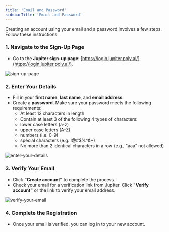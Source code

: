 ```yaml
---
title: 'Email and Password'
sidebarTitle: 'Email and Password'
---
```


Creating an account using your email and a password involves a few steps. Follow these instructions:

### 1. Navigate to the Sign-Up Page
   - Go to the **Jupiter sign-up page**: [https://login.jupiter.poly.ai/](https://login.jupiter.poly.ai/).

   ![sign-up-page](/images/02-01-03-01-sign-up-page.png)

### 2. Enter Your Details
   - Fill in your **first name**, **last name**, and **email address**.
   - Create a **password**. Make sure your password meets the following requirements:
     - At least 12 characters in length
     - Contain at least 3 of the following 4 types of characters:
     - lower case letters (a-z)
     - upper case letters (A-Z)
     - numbers (i.e. 0-9)
     - special characters (e.g. !@#$%^&*)
     - No more than 2 identical characters in a row (e.g., "aaa" not allowed)

   ![enter-your-details](/images/02-01-03-02-enter-your-details.png)

### 3. Verify Your Email
   - Click **"Create account"** to complete the process. 
   - Check your email for a verification link from Jupiter. Click **"Verify account"** or the link to verify your email address.

   ![verify-your-email](/images/02-01-03-03-verify-your-email.png)

### 4. Complete the Registration
   - Once your email is verified, you can log in to your new account.

